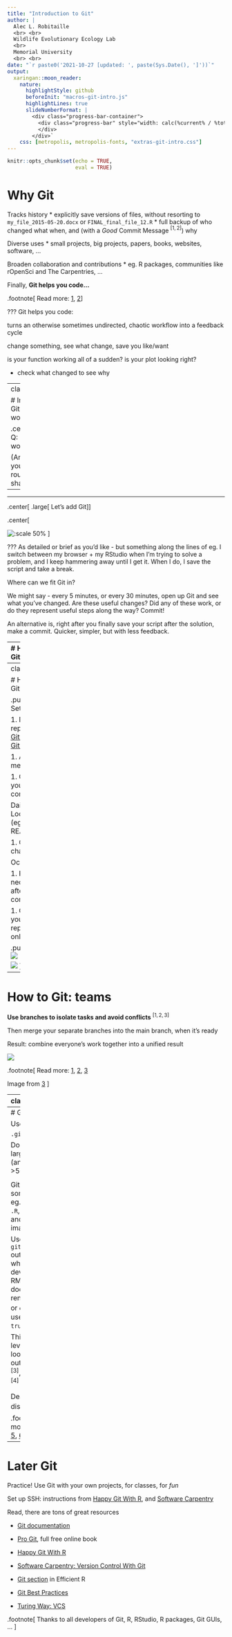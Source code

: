 ```yaml
---
title: "Introduction to Git"
author: | 
  Alec L. Robitaille
  <br> <br>
  Wildlife Evolutionary Ecology Lab
  <br>
  Memorial University
  <br> <br>
date: "`r paste0('2021-10-27 [updated: ', paste(Sys.Date(), ']'))`"
output: 
  xaringan::moon_reader:
    nature:
      highlightStyle: github
      beforeInit: "macros-git-intro.js"
      highlightLines: true
      slideNumberFormat: |
        <div class="progress-bar-container">
          <div class="progress-bar" style="width: calc(%current% / %total% * 100%);">
          </div>
        </div>`
    css: [metropolis, metropolis-fonts, "extras-git-intro.css"]
---
```


```r
knitr::opts_chunk$set(echo = TRUE,
                      eval = TRUE)
```


# Why Git

Tracks history
* explicitly save versions of files, without resorting to `my_file_2015-05-20.docx` or `FINAL_final_file_12.R`
* full backup of who changed what when, and (with a *Good* Commit Message $^{[1, 2]}$) why

Diverse uses
* small projects, big projects, papers, books, websites, software, ...

Broaden collaboration and contributions
* eg. R packages, communities like rOpenSci and The Carpentries, ...

Finally, **Git helps you code...**

.footnote[
Read more: 
[1](https://chris.beams.io/posts/git-commit),
[2](https://tbaggery.com/2008/04/19/a-note-about-git-commit-messages.html)
]

???
Git helps you code:

turns an otherwise sometimes undirected, chaotic workflow into
a feedback cycle

change something, see what change, save you like/want 

is your function working all of a sudden? is your plot looking right?

- check what changed to see why



---
class:important

# Integrating Git into your workflow

.center[
.large[
Q: How do you work?
]

(Answer with your regular routine in the shared note)
]


--

<hr>

.center[
.large[
Let's add Git
]
]



.center[

![:scale 50%](https://upload.wikimedia.org/wikipedia/commons/thumb/e/e0/Git-logo.svg/1280px-Git-logo.svg.png)
]

???
As detailed or brief as you'd like - but something along the lines of 
eg. I switch between my browser + my RStudio when I'm trying to solve a 
problem, and I keep hammering away until I get it. When I do, I save the script
and take a break. 

Where can we fit Git in?

We might say - every 5 minutes, or every 30 minutes, open up Git and 
see what you've changed. Are these useful changes? Did any of these work, 
or do they represent useful steps along the way? Commit!

An alternative is, right after you finally save your script after the solution, 
make a commit. Quicker, simpler, but with less feedback. 

---
# How to Git: basics


![](https://support.nesi.org.nz/hc/article_attachments/360004194235/Git_Diagram.svg)



.footnote[
More cheatsheets and summaries: [1](https://ndpsoftware.com/git-cheatsheet.html#loc=local_repo),
[2](https://training.github.com/downloads/github-git-cheat-sheet/)

Image from [3](https://support.nesi.org.nz/hc/en-gb/articles/360001508515-Git-Reference-Sheet)
]

---
class:review

# How to Git: solo


.pull-left[
Setup

1. Make a repository: [GitLab](https://gitlab.com/projects/new), [GitHub](https://github.com/new)

1. Add members

1. Clone to your computer


Daily
1. Locally edit (eg. the README)

1. Commit changes

Occasionally 

1. Push (not necessary after every commit)

1. Check your repository online
]

.pull-right[
![](images/invite_members_gl.png)

![](images/clone_gh_desktop.png)
]


---
# How to Git: teams

**Use branches to isolate tasks and avoid conflicts**  $^{[1, 2, 3]}$

Then merge your separate branches into the main branch, when it's ready

Result: combine everyone's work together into a unified result

![](https://the-turing-way.netlify.app/_images/two-branches.png)


.footnote[
Read more: [1](https://happygitwithr.com/common-remote-setups.html),
[2](https://happygitwithr.com/git-branches.html),
[3](https://the-turing-way.netlify.app/reproducible-research/vcs/vcs-workflow.html)

Image from [3](https://the-turing-way.netlify.app/reproducible-research/vcs/vcs-workflow.html)
]

---
class:review

# How to Git: teams

1. Clone the git-intro-penguins repository
1. Pick a feature to add
1. Make a branch for that feature
1. Work on that feature
	* Write a function with eg. `plot_flipper_by_species`, `calc_mean_flipper_length` naming scheme
	* Save it in the R folder with the filename matching the function name
1. Commit as you go
1. Push 

.pull-right[
![](https://allisonhorst.github.io/palmerpenguins/reference/figures/logo.png)
]


.footnote[
More penguin info [here](https://allisonhorst.github.io/palmerpenguins/)
]

---
# Git Tips

Use a `.gitignore` $^{[1]}$

Do not commit large files (anything >50mb)

<hr>

Git can only *diff* some filetypes, eg. text files like `.R`, `.Rmd`, `.md`, and `.csv`, 
and images `.png`

Use the `github_document` output format while developing an RMarkdown
document, later rendering a PDF or `docx` $^{[2]}$ (or use `keep_md: true`)

This can also be leveraged to look at how output figures $^{[3]}$, and tables $^{[4]}$ change

<hr>

Dealing with disasters $^{[5, 6]}$



.footnote[
Read more:
[1](https://docs.github.com/en/get-started/getting-started-with-git/ignoring-files),
[2](https://happygitwithr.com/workflows-browsability.html?q=gitignore#r-markdown),
[3](https://github.com/robitalec/ScaleInMultilayerNetworks/commit/90327e42aa4d0f76d748f49c62b152a2935d605e?short_path=03e63b1#diff-03e63b14fd55e5556148f615b0f48ee1d9d04ee6e7e22219953d37c14043a4c5),
[4](https://github.com/wildlifeevoeco/SnailPace/commit/cd05e369f925a53edd6079156994bd0c9eb7f746#diff-d212c5037536750b7de11f8638f2914dd504d5a1054de94bf39995cd10ee5d3b),
[5](https://happygitwithr.com/burn.html),
[6](https://happygitwithr.com/ideas-for-content.html#common-workflow-questions)
]

---
# Later Git

Practice! Use Git with your own projects, for classes, for *fun*

Set up SSH: instructions from [Happy Git With R](https://happygitwithr.com/ssh-keys.html), and [Software Carpentry](https://swcarpentry.github.io/git-novice/07-github/index.html#https-vs-ssh)

Read, there are tons of great resources

* [Git documentation](https://git-scm.com/doc)

* [Pro Git](https://git-scm.com/book/en/v2), full free online book

* [Happy Git With R](https://happygitwithr.com/)

* [Software Carpentry: Version Control With Git](https://swcarpentry.github.io/git-novice/)

* [Git section](https://csgillespie.github.io/efficientR/collaboration.html#version-control) in Efficient R

* [Git Best Practices](https://sethrobertson.github.io/GitBestPractices/)

* [Turing Way: VCS](https://the-turing-way.netlify.app/reproducible-research/vcs)

.footnote[
Thanks to all developers of Git, R, RStudio, R packages, Git GUIs, ... 
]

